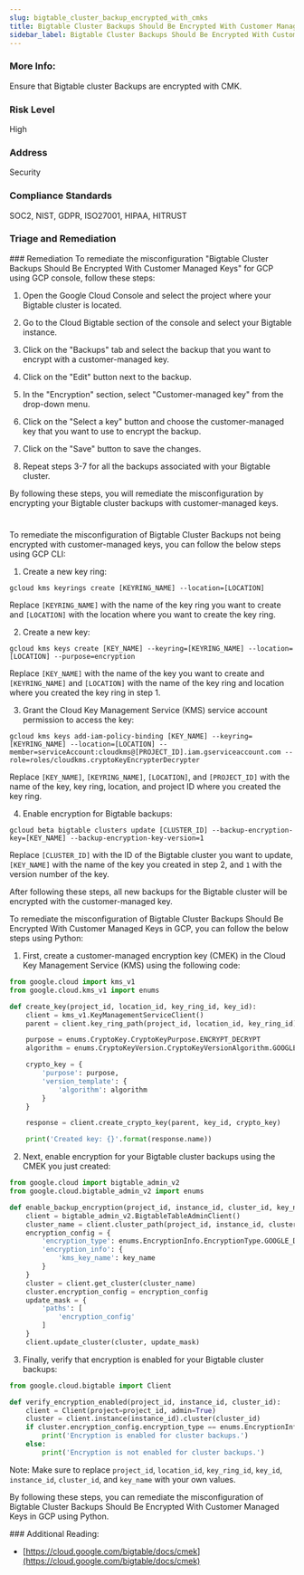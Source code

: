 ```yaml
---
slug: bigtable_cluster_backup_encrypted_with_cmks
title: Bigtable Cluster Backups Should Be Encrypted With Customer Managed Keys
sidebar_label: Bigtable Cluster Backups Should Be Encrypted With Customer Managed Keys
---
```


### More Info:

Ensure that Bigtable cluster Backups are encrypted with CMK.

### Risk Level

High

### Address

Security

### Compliance Standards

SOC2, NIST, GDPR, ISO27001, HIPAA, HITRUST


### Triage and Remediation
<Tabs>
<Tab title='Remediation'>
### Remediation

<AccordionGroup>
<Accordion title='Using Console' defaultOpen='true'>
To remediate the misconfiguration "Bigtable Cluster Backups Should Be Encrypted With Customer Managed Keys" for GCP using GCP console, follow these steps:

1. Open the Google Cloud Console and select the project where your Bigtable cluster is located.

2. Go to the Cloud Bigtable section of the console and select your Bigtable instance.

3. Click on the "Backups" tab and select the backup that you want to encrypt with a customer-managed key.

4. Click on the "Edit" button next to the backup.

5. In the "Encryption" section, select "Customer-managed key" from the drop-down menu.

6. Click on the "Select a key" button and choose the customer-managed key that you want to use to encrypt the backup.

7. Click on the "Save" button to save the changes.

8. Repeat steps 3-7 for all the backups associated with your Bigtable cluster.

By following these steps, you will remediate the misconfiguration by encrypting your Bigtable cluster backups with customer-managed keys.

#
</Accordion>

<Accordion title='Using CLI'>
To remediate the misconfiguration of Bigtable Cluster Backups not being encrypted with customer-managed keys, you can follow the below steps using GCP CLI:

1. Create a new key ring:

```
gcloud kms keyrings create [KEYRING_NAME] --location=[LOCATION]
```

Replace `[KEYRING_NAME]` with the name of the key ring you want to create and `[LOCATION]` with the location where you want to create the key ring.

2. Create a new key:

```
gcloud kms keys create [KEY_NAME] --keyring=[KEYRING_NAME] --location=[LOCATION] --purpose=encryption
```

Replace `[KEY_NAME]` with the name of the key you want to create and `[KEYRING_NAME]` and `[LOCATION]` with the name of the key ring and location where you created the key ring in step 1.

3. Grant the Cloud Key Management Service (KMS) service account permission to access the key:

```
gcloud kms keys add-iam-policy-binding [KEY_NAME] --keyring=[KEYRING_NAME] --location=[LOCATION] --member=serviceAccount:cloudkms@[PROJECT_ID].iam.gserviceaccount.com --role=roles/cloudkms.cryptoKeyEncrypterDecrypter
```

Replace `[KEY_NAME]`, `[KEYRING_NAME]`, `[LOCATION]`, and `[PROJECT_ID]` with the name of the key, key ring, location, and project ID where you created the key ring.

4. Enable encryption for Bigtable backups:

```
gcloud beta bigtable clusters update [CLUSTER_ID] --backup-encryption-key=[KEY_NAME] --backup-encryption-key-version=1
```

Replace `[CLUSTER_ID]` with the ID of the Bigtable cluster you want to update, `[KEY_NAME]` with the name of the key you created in step 2, and `1` with the version number of the key.

After following these steps, all new backups for the Bigtable cluster will be encrypted with the customer-managed key.
</Accordion>

<Accordion title='Using Python'>
To remediate the misconfiguration of Bigtable Cluster Backups Should Be Encrypted With Customer Managed Keys in GCP, you can follow the below steps using Python:

1. First, create a customer-managed encryption key (CMEK) in the Cloud Key Management Service (KMS) using the following code:

```python
from google.cloud import kms_v1
from google.cloud.kms_v1 import enums

def create_key(project_id, location_id, key_ring_id, key_id):
    client = kms_v1.KeyManagementServiceClient()
    parent = client.key_ring_path(project_id, location_id, key_ring_id)

    purpose = enums.CryptoKey.CryptoKeyPurpose.ENCRYPT_DECRYPT
    algorithm = enums.CryptoKeyVersion.CryptoKeyVersionAlgorithm.GOOGLE_SYMMETRIC_ENCRYPTION

    crypto_key = {
        'purpose': purpose,
        'version_template': {
            'algorithm': algorithm
        }
    }

    response = client.create_crypto_key(parent, key_id, crypto_key)

    print('Created key: {}'.format(response.name))
```

2. Next, enable encryption for your Bigtable cluster backups using the CMEK you just created:

```python
from google.cloud import bigtable_admin_v2
from google.cloud.bigtable_admin_v2 import enums

def enable_backup_encryption(project_id, instance_id, cluster_id, key_name):
    client = bigtable_admin_v2.BigtableTableAdminClient()
    cluster_name = client.cluster_path(project_id, instance_id, cluster_id)
    encryption_config = {
        'encryption_type': enums.EncryptionInfo.EncryptionType.GOOGLE_DEFAULT_ENCRYPTION,
        'encryption_info': {
            'kms_key_name': key_name
        }
    }
    cluster = client.get_cluster(cluster_name)
    cluster.encryption_config = encryption_config
    update_mask = {
        'paths': [
            'encryption_config'
        ]
    }
    client.update_cluster(cluster, update_mask)
```

3. Finally, verify that encryption is enabled for your Bigtable cluster backups:

```python
from google.cloud.bigtable import Client

def verify_encryption_enabled(project_id, instance_id, cluster_id):
    client = Client(project=project_id, admin=True)
    cluster = client.instance(instance_id).cluster(cluster_id)
    if cluster.encryption_config.encryption_type == enums.EncryptionInfo.EncryptionType.GOOGLE_DEFAULT_ENCRYPTION:
        print('Encryption is enabled for cluster backups.')
    else:
        print('Encryption is not enabled for cluster backups.')
```

Note: Make sure to replace `project_id`, `location_id`, `key_ring_id`, `key_id`, `instance_id`, `cluster_id`, and `key_name` with your own values.

By following these steps, you can remediate the misconfiguration of Bigtable Cluster Backups Should Be Encrypted With Customer Managed Keys in GCP using Python.
</Accordion>

</AccordionGroup>
</Tab>
</Tabs>
### Additional Reading:

- [https://cloud.google.com/bigtable/docs/cmek](https://cloud.google.com/bigtable/docs/cmek) 

